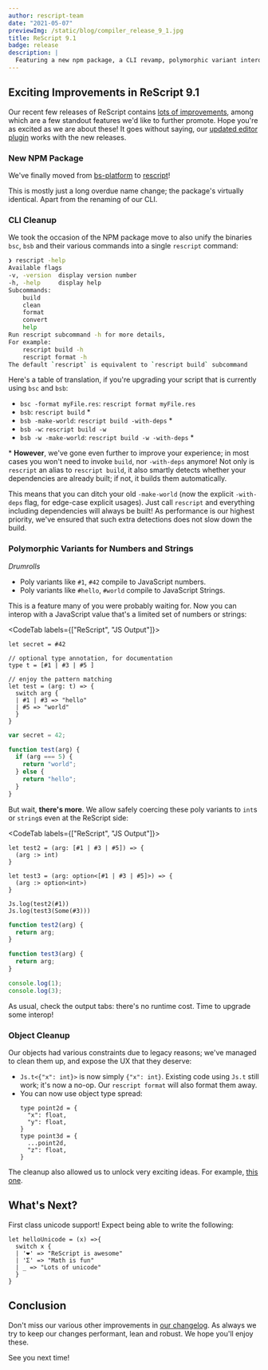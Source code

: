 ```yaml
---
author: rescript-team
date: "2021-05-07"
previewImg: /static/blog/compiler_release_9_1.jpg
title: ReScript 9.1
badge: release
description: |
  Featuring a new npm package, a CLI revamp, polymorphic variant interop and object cleanup.
---
```


## Exciting Improvements in ReScript 9.1

Our recent few releases of ReScript contains [lots of improvements](https://github.com/rescript-lang/rescript/blob/3134392a364b70c9c172aa6c1dbaa1ac6580265d/Changes.md#91), among which are a few standout features we'd like to further promote. Hope you're as excited as we are about these! It goes without saying, our [updated editor plugin](https://forum.rescript-lang.org/t/ann-rescript-vscode-1-1-1-released/1542/3) works with the new releases.

### New NPM Package

We've finally moved from [bs-platform](https://www.npmjs.com/package/bs-platform) to [rescript](https://www.npmjs.com/package/rescript)!

This is mostly just a long overdue name change; the package's virtually identical. Apart from the renaming of our CLI.

### CLI Cleanup

We took the occasion of the NPM package move to also unify the binaries `bsc`, `bsb` and their various commands into a single `rescript` command:

```sh
❯ rescript -help
Available flags
-v, -version  display version number
-h, -help     display help
Subcommands:
    build
    clean
    format
    convert
    help
Run rescript subcommand -h for more details,
For example:
    rescript build -h
    rescript format -h
The default `rescript` is equivalent to `rescript build` subcommand
```

Here's a table of translation, if you're upgrading your script that is currently using `bsc` and `bsb`:
- `bsc -format myFile.res`: `rescript format myFile.res`
- `bsb`: `rescript build` \*
- `bsb -make-world`: `rescript build -with-deps` \*
- `bsb -w`: `rescript build -w`
- `bsb -w -make-world`: `rescript build -w -with-deps` \*

\* **However**, we've gone even further to improve your experience; in most cases you won't need to invoke `build`, nor `-with-deps` anymore! Not only is `rescript` an alias to `rescript build`, it also smartly detects whether your dependencies are already built; if not, it builds them automatically.

This means that you can ditch your old `-make-world` (now the explicit `-with-deps` flag, for edge-case explicit usages). Just call `rescript` and everything including dependencies will always be built! As performance is our highest priority, we've ensured that such extra detections does not slow down the build.

### Polymorphic Variants for Numbers and Strings

*Drumrolls*
- Poly variants like `#1`, `#42` compile to JavaScript numbers.
- Poly variants like `#hello`, `#world` compile to JavaScript Strings.

This is a feature many of you were probably waiting for. Now you can interop with a JavaScript value that's a limited set of numbers or strings:

<CodeTab labels={["ReScript", "JS Output"]}>

```res
let secret = #42

// optional type annotation, for documentation
type t = [#1 | #3 | #5 ]

// enjoy the pattern matching
let test = (arg: t) => {
  switch arg {
  | #1 | #3 => "hello"
  | #5 => "world"
  }
}
```

```js
var secret = 42;

function test(arg) {
  if (arg === 5) {
    return "world";
  } else {
    return "hello";
  }
}
```

</CodeTab>

But wait, **there's more**. We allow safely coercing these poly variants to `int`s or `string`s even at the ReScript side:

<CodeTab labels={["ReScript", "JS Output"]}>

```res
let test2 = (arg: [#1 | #3 | #5]) => {
  (arg :> int)
}

let test3 = (arg: option<[#1 | #3 | #5]>) => {
  (arg :> option<int>)
}

Js.log(test2(#1))
Js.log(test3(Some(#3)))
```

```js
function test2(arg) {
  return arg;
}

function test3(arg) {
  return arg;
}

console.log(1);
console.log(3);
```

</CodeTab>

As usual, check the output tabs: there's no runtime cost. Time to upgrade some interop!

### Object Cleanup

Our objects had various constraints due to legacy reasons; we've managed to clean them up, and expose the UX that they deserve:

- `Js.t<{"x": int}>` is now simply `{"x": int}`. Existing code using `Js.t` still work; it's now a no-op. Our `rescript format` will also format them away.
- You can now use object type spread:
  ```
  type point2d = {
    "x": float,
    "y": float,
  }
  type point3d = {
    ...point2d,
    "z": float,
  }
  ```

The cleanup also allowed us to unlock very exciting ideas. For example, [this one](https://forum.rescript-lang.org/t/rfc-more-general-type-checking-for-structural-typings/1485).

## What's Next?

First class unicode support! Expect being able to write the following:

```res
let helloUnicode = (x) =>{
  switch x {
  | '❤️' => "ReScript is awesome"
  | 'Σ' => "Math is fun"
  | _ => "Lots of unicode"
  }
}
```

## Conclusion

Don't miss our various other improvements in [our changelog](https://github.com/rescript-lang/rescript/blob/3134392a364b70c9c172aa6c1dbaa1ac6580265d/Changes.md#91). As always we try to keep our changes performant, lean and robust. We hope you'll enjoy these.

See you next time!
